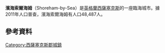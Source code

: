 {{Infobox UK place
 | official_name= Shoreham-by-Sea
 | country= 英格蘭
 | region=  東南英格蘭
| shire_county= [[西薩塞克斯郡|西薩塞克斯郡]]
 | static_image_name =   Shoreham-by-Sea, West Sussex, England-2Oct2011.jpg
 | static_image_caption= 索爾海姆海灘，左上角是索爾海姆的中心
 | area_footnotes= <ref name="WSCC2011">{{cite web | url=http://www.ons.gov.uk/ons/rel/census/2011-census-analysis/coastal-communities/rft-coastal-communities.xls | title=Census 2011: Coastal Communities Data | publisher=Office of National Statistics | accessdate=28 September 2015 | archive-date=2015-02-13 | archive-url=https://web.archive.org/web/20150213204011/http://www.ons.gov.uk/ons/rel/census/2011-census-analysis/coastal-communities/rft-coastal-communities.xls | dead-url=no }}</ref>
 | area_total_sq_mi=         3.80
 | population =              48,487
 | population_ref = （2011年普查）<ref name="WSCC2011" />
 | population_density=       {{convert|5046|/sqmi|/km2|abbr=on}}
 | os_grid_reference=        TQ220051
 | latitude=   50.8329
 | longitude=  -0.2682
|label_position=left
 | post_town=  SHOREHAM BY SEA
 | postcode_area=            BN
 | postcode_district=        BN43
 | dial_code=                01273
 | constituency_westminster= 
 | london_distance=          {{convert|57|mi}} north
 | website=
}}
'''濱海索爾海姆'''（Shoreham-by-Sea）是[[英格蘭|英格蘭]][[西薩塞克斯|西薩塞克斯]]的一座臨海城市。據2011年人口普查，濱海索爾海姆有人口48,487人。

== 參考資料 ==
{{reflist}}

[[Category:西薩塞克斯郡城鎮|Category:西薩塞克斯郡城鎮]]